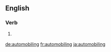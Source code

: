 ==English==

===Verb===
{{head|en|present participle}}

# {{context|dated|lang=en}} {{present participle of|automobile|lang=en}}

[[de:automobiling]]
[[fr:automobiling]]
[[ja:automobiling]]